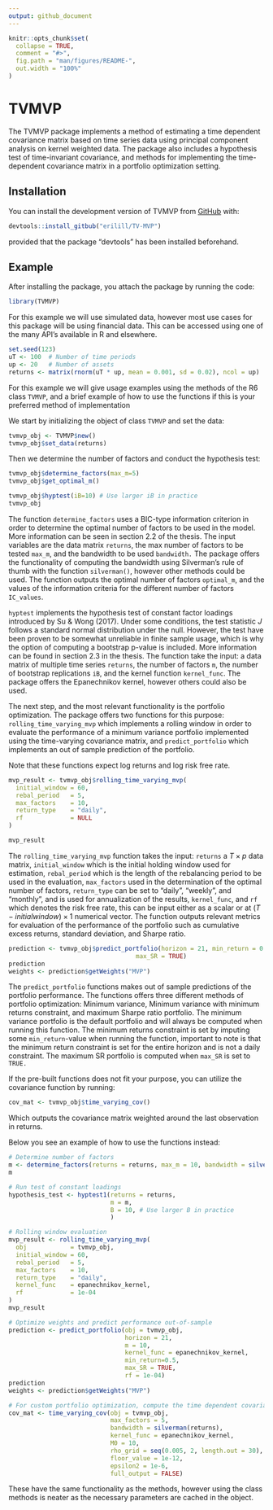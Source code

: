 ```yaml
---
output: github_document
---
```


<!-- README.md is generated from README.Rmd. Please edit that file -->

```r
knitr::opts_chunk$set(
  collapse = TRUE,
  comment = "#>",
  fig.path = "man/figures/README-",
  out.width = "100%"
)
```

# TVMVP

<!-- badges: start -->
<!-- badges: end -->

The TVMVP package implements a method of estimating a time dependent covariance matrix based on time series data using principal component analysis on kernel weighted data. The package also includes a hypothesis test of time-invariant covariance, and methods for implementing the time-dependent covariance matrix in a portfolio optimization setting.

## Installation

You can install the development version of TVMVP from [GitHub](https://github.com/) with:

``` r
devtools::install_gitbub("erilill/TV-MVP")
```

provided that the package "devtools" has been installed beforehand.

## Example

After installing the package, you attach the package by running the code:

```r
library(TVMVP)
```

For this example we will use simulated data, however most use cases for this package will be using financial data. This can be accessed using one of the many API's available in R and elsewhere.

```r
set.seed(123)
uT <- 100  # Number of time periods
up <- 20   # Number of assets
returns <- matrix(rnorm(uT * up, mean = 0.001, sd = 0.02), ncol = up)
```

For this example we will give usage examples using the methods of the R6 class 
`TVMVP`, and a brief example of how to use the functions if this is your preferred
method of implementation

We start by initializing the object of class `TVMVP` and set the data:
```r
tvmvp_obj <- TVMVP$new()
tvmvp_obj$set_data(returns)
```
Then we determine the number of factors and conduct the hypothesis test:

```r
tvmvp_obj$determine_factors(max_m=5)
tvmvp_obj$get_optimal_m()

tvmvp_obj$hyptest(iB=10) # Use larger iB in practice
tvmvp_obj
```

The function `determine_factors` uses a BIC-type information criterion in order to determine the optimal number of factors to be used in the model. More information can be seen in section 2.2 of the thesis. The input variables are the data matrix `returns`, the max number of factors to be tested `max_m`, and the bandwidth to be used `bandwidth.` The package offers the functionality of computing the bandwidth using Silverman's rule of thumb with the function `silverman()`, however other methods could be used. The function outputs the optimal number of factors `optimal_m`, and the values of the information criteria for the different number of factors `IC_values`. 

`hyptest` implements the hypothesis test of constant factor loadings introduced by Su & Wong (2017). Under some conditions, the test statistic $J$ follows a standard normal distribution under the null. However, the test have been proven to be somewhat unreliable in finite sample usage, which is why the option of computing a bootstrap p-value is included. More information can be found in section 2.3 in the thesis. The function take the input: a data matrix of multiple time series `returns`, the number of factors `m`, the number of bootstrap replications `iB`, and the kernel function `kernel_func`. The package offers the Epanechnikov kernel, however others could also be used.

The next step, and the most relevant functionality is the portfolio optimization. The package offers two functions for this purpose: `rolling_time_varying_mvp` which implements a rolling window in order to evaluate the performance of a minimum variance portfolio implemented using the time-varying covariance matrix, and `predict_portfolio` which implements an out of sample prediction of the portfolio.

Note that these functions expect log returns and log risk free rate.

```r
mvp_result <- tvmvp_obj$rolling_time_varying_mvp(
  initial_window = 60,
  rebal_period   = 5,
  max_factors    = 10,
  return_type    = "daily",
  rf             = NULL
)

mvp_result
```

The `rolling_time_varying_mvp` function takes the input: `returns` a $T\times p$ data matrix, `initial_window` which is the initial holding window used for estimation, `rebal_period` which is the length of the rebalancing period to be used in the evaluation, `max_factors` used in the determination of the optimal number of factors, `return_type` can be set to "daily", "weekly", and "monthly", and is used for annualization of the results, `kernel_func`, and `rf` which denotes the risk free rate, this can be input either as a scalar or at $(T-initialwindow)\times 1$ numerical vector. The function outputs relevant metrics for evaluation of the performance of the portfolio such as cumulative excess returns, standard deviation, and Sharpe ratio.

```r
prediction <- tvmvp_obj$predict_portfolio(horizon = 21, min_return = 0.5, 
                                   max_SR = TRUE)
prediction
weights <- prediction$getWeights("MVP")
```

The `predict_portfolio` functions makes out of sample predictions of the portfolio performance. The functions offers three different methods of portfolio optimization: Minimum variance, Minimum variance with minimum returns constraint, and maximum Sharpe ratio portfolio. The minimum variance portfolio is the default portfolio and will always be computed when running this function. The minimum returns constraint is set by imputing some `min_return`-value when running the function, important to note is that the minimum return constraint is set for the entire horizon and is not a daily constraint. The maximum SR portfolio is computed when `max_SR` is set to `TRUE.`

If the pre-built functions does not fit your purpose, you can utilize the covariance function by running:

```r
cov_mat <- tvmvp_obj$time_varying_cov()
```

Which outputs the covariance matrix weighted around the last observation in returns.

Below you see an example of how to use the functions instead:
```r
# Determine number of factors
m <- determine_factors(returns = returns, max_m = 10, bandwidth = silverman(returns))$optimal_m
m

# Run test of constant loadings
hypothesis_test <- hyptest1(returns = returns,
                            m = m,
                            B = 10, # Use larger B in practice
                            )

# Rolling window evaluation
mvp_result <- rolling_time_varying_mvp(
  obj            = tvmvp_obj,
  initial_window = 60,
  rebal_period   = 5,
  max_factors    = 10,
  return_type    = "daily",
  kernel_func    = epanechnikov_kernel,
  rf             = 1e-04
)
mvp_result

# Optimize weights and predict performance out-of-sample
prediction <- predict_portfolio(obj = tvmvp_obj, 
                                horizon = 21, 
                                m = 10,
                                kernel_func = epanechnikov_kernel,
                                min_return=0.5,
                                max_SR = TRUE,
                                rf = 1e-04)
prediction
weights <- prediction$getWeights("MVP")

# For custom portfolio optimization, compute the time dependent covariance:
cov_mat <- time_varying_cov(obj = tvmvp_obj,
                            max_factors = 5,
                            bandwidth = silverman(returns),
                            kernel_func = epanechnikov_kernel,
                            M0 = 10,
                            rho_grid = seq(0.005, 2, length.out = 30),
                            floor_value = 1e-12,
                            epsilon2 = 1e-6,
                            full_output = FALSE)

```
These have the same functionality as the methods, however using the class
methods is neater as the necessary parameters are cached in the object.